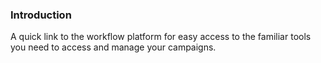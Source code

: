 ### Introduction

A quick link to the workflow platform for easy access to the familiar tools you need to access and manage your campaigns.